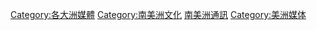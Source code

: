 [[Category:各大洲媒體|Category:各大洲媒體]]
[[Category:南美洲文化|Category:南美洲文化]]
[[Category:南美洲通訊|]]
[[Category:美洲媒体|Category:美洲媒体]]